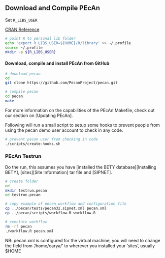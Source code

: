 ## Download and Compile PEcAn 

Set `R_LIBS_USER` 

[CRAN Reference](http://cran.r-project.org/doc/manuals/r-devel/R-admin.html#Managing-libraries)

```bash
# point R to personal lib folder
echo 'export R_LIBS_USER=${HOME}/R/library' >> ~/.profile
source ~/.profile
mkdir -p ${R_LIBS_USER}
```


#### Download, compile and install PEcAn from GitHub

```bash
# download pecan
cd
git clone https://github.com/PecanProject/pecan.git

# compile pecan
cd pecan
make
```
For more information on the capabilities of the PEcAn Makefile, check out our section on [Updating PEcAn].

Following will run a small script to setup some hooks to prevent people from using the pecan demo user account to check in any code.

```bash
# prevent pecan user from checking in code
./scripts/create-hooks.sh
```

### PEcAn Testrun

Do the run, this assumes you have [installed the BETY database][Installing BETY], [sites][Site Information] tar file and [SIPNET].

```bash
# create folder
cd
mkdir testrun.pecan
cd testrun.pecan

# copy example of pecan workflow and configuration file
cp ../pecan/tests/pecan32.sipnet.xml pecan.xml
cp ../pecan/scripts/workflow.R workflow.R

# exectute workflow
rm -rf pecan
./workflow.R pecan.xml
```
NB: pecan.xml is configured for the virtual machine, you will need to change the <met> field from '/home/carya/' to wherever you installed your 'sites', usually $HOME

